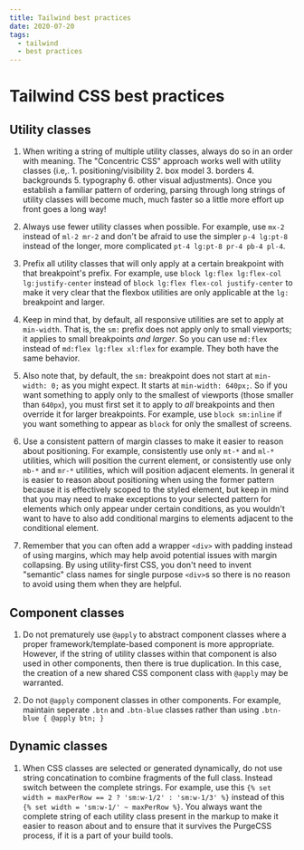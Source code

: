 ```yaml
---
title: Tailwind best practices
date: 2020-07-20
tags:
  - tailwind
  - best practices
---
```


# Tailwind CSS best practices

## Utility classes

1. When writing a string of multiple utility classes, always do so in an order with meaning. The "Concentric CSS" approach works well with utility classes (i.e,. 1. positioning/visibility 2. box model 3. borders 4. backgrounds 5. typography 6. other visual adjustments). Once you establish a familiar pattern of ordering, parsing through long strings of utility classes will become much, much faster so a little more effort up front goes a long way!

2. Always use fewer utility classes when possible. For example, use `mx-2` instead of `ml-2 mr-2` and don't be afraid to use the simpler `p-4 lg:pt-8` instead of the longer, more complicated `pt-4 lg:pt-8 pr-4 pb-4 pl-4`.

3. Prefix all utility classes that will only apply at a certain breakpoint with that breakpoint's prefix. For example, use `block lg:flex lg:flex-col lg:justify-center` instead of `block lg:flex flex-col justify-center` to make it very clear that the flexbox utilities are only applicable at the `lg:` breakpoint and larger.

4. Keep in mind that, by default, all responsive utilities are set to apply at `min-width`. That is, the `sm:` prefix does not apply only to small viewports; it applies to small breakpoints _and larger_. So you can use `md:flex` instead of `md:flex lg:flex xl:flex` for example. They both have the same behavior.

5. Also note that, by default, the `sm:` breakpoint does not start at `min-width: 0;` as you might expect. It starts at `min-width: 640px;`. So if you want something to apply only to the smallest of viewports (those smaller than `640px`), you must first set it to apply to _all_ breakpoints and then override it for larger breakpoints. For example, use `block sm:inline` if you want something to appear as `block` for only the smallest of screens.

6. Use a consistent pattern of margin classes to make it easier to reason about positioning. For example, consistently use only `mt-*` and `ml-*` utilities, which will position the current element, or consistently use only `mb-*` and `mr-*` utilities, which will position adjacent elements. In general it is easier to reason about positioning when using the former pattern because it is effectively scoped to the styled element, but keep in mind that you may need to make exceptions to your selected pattern for elements which only appear under certain conditions, as you wouldn't want to have to also add conditional margins to elements adjacent to the conditional element.

7. Remember that you can often add a wrapper `<div>` with padding instead of using margins, which may help avoid potential issues with margin collapsing. By using utility-first CSS, you don't need to invent "semantic" class names for single purpose `<div>`s so there is no reason to avoid using them when they are helpful.

## Component classes

1. Do not prematurely use `@apply` to abstract component classes where a proper framework/template-based component is more appropriate. However, if the string of utility classes within that component is also used in other components, then there is true duplication. In this case, the creation of a new shared CSS component class with `@apply` may be warranted.

2. Do not `@apply` component classes in other components. For example, maintain seperate `.btn` and `.btn-blue` classes rather than using `.btn-blue { @apply btn; }`

## Dynamic classes

1. When CSS classes are selected or generated dynamically, do not use string concatination to combine fragments of the full class. Instead switch between the complete strings. For example, use this `{% set width = maxPerRow == 2 ? 'sm:w-1/2' : 'sm:w-1/3' %}` instead of this `{% set width = 'sm:w-1/' ~ maxPerRow %}`. You always want the complete string of each utility class present in the markup to make it easier to reason about and to ensure that it survives the PurgeCSS process, if it is a part of your build tools.
